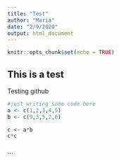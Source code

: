 ```yaml
---
title: "Test"
author: "Maria"
date: "2/9/2020"
output: html_document
---
```


```r
knitr::opts_chunk$set(echo = TRUE)
```

## This is a test
Testing github

```r
#just writing some code here
a <- c(1,2,3,4,5)
b <- c(9,3,5,2,6)

c <- a*b
c*c
```


```r

```

```
